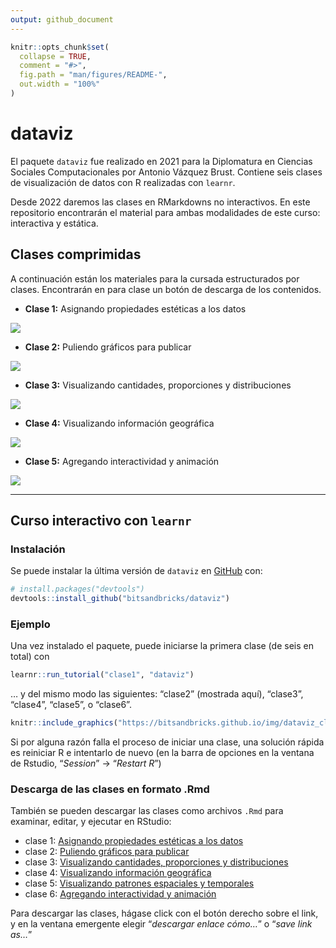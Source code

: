 ```yaml
---
output: github_document
---
```


<!-- README.md is generated from README.Rmd. Please edit that file -->

```r
knitr::opts_chunk$set(
  collapse = TRUE,
  comment = "#>",
  fig.path = "man/figures/README-",
  out.width = "100%"
)
```

# dataviz

<!-- badges: start -->
<!-- badges: end -->

El paquete `dataviz` fue realizado en 2021 para la Diplomatura en Ciencias Sociales Computacionales por Antonio Vázquez Brust. Contiene seis clases  de visualización de datos con R realizadas con `learnr`. 

Desde 2022 daremos las clases en RMarkdowns no interactivos. En este repositorio encontrarán el material para ambas modalidades de este curso: interactiva y estática. 


## Clases comprimidas

A continuación están los materiales para la cursada estructurados por clases. Encontrarán en para clase un botón de descarga de los contenidos.

* **Clase 1:** Asignando propiedades estéticas a los datos

[![](img/Download.png)](https://github.com/bitsandbricks/dataviz/raw/main/M2_Diplo_CSS/clase1/clase1.zip)

* **Clase 2:** Puliendo gráficos para publicar

[![](img/Download.png)](https://github.com/bitsandbricks/dataviz/raw/main/M2_Diplo_CSS/clase2/clase2.zip)

* **Clase 3:** Visualizando cantidades, proporciones y distribuciones

[![](img/Download.png)](https://github.com/bitsandbricks/dataviz/raw/main/M2_Diplo_CSS/clase3/clase3.zip)

* **Clase 4:** Visualizando información geográfica

[![](img/Download.png)](https://github.com/bitsandbricks/dataviz/raw/main/M2_Diplo_CSS/clase4/clase4.zip)

* **Clase 5:** Agregando interactividad y animación

[![](img/Download.png)](https://github.com/bitsandbricks/dataviz/raw/main/M2_Diplo_CSS/clase5/clase5.zip)

*** 

## Curso interactivo con `learnr`

### Instalación

Se puede instalar la última versión de `dataviz` en [GitHub](https://github.com/) con:

``` r
# install.packages("devtools")
devtools::install_github("bitsandbricks/dataviz")
```
### Ejemplo

Una vez instalado el paquete, puede iniciarse la primera clase (de seis en total) con

```r
learnr::run_tutorial("clase1", "dataviz")
```

... y del mismo modo las siguientes: "clase2" (mostrada aquí), "clase3", "clase4", "clase5", o "clase6".


```r
knitr::include_graphics("https://bitsandbricks.github.io/img/dataviz_clase_2.png")
```


Si por alguna razón falla el proceso de iniciar una clase, una solución rápida es reiniciar R e intentarlo de nuevo (en la barra de opciones en la ventana de Rstudio, "_Session_" -> "_Restart R_")


### Descarga de las clases en formato .Rmd

También se pueden descargar las clases como archivos `.Rmd` para examinar, editar, y ejecutar en RStudio:

* clase 1: [Asignando propiedades estéticas a los datos](https://raw.githubusercontent.com/bitsandbricks/dataviz/main/inst/tutorials/clase1/clase1.Rmd)
* clase 2: [Puliendo gráficos para publicar](https://raw.githubusercontent.com/bitsandbricks/dataviz/main/inst/tutorials/clase2/clase2.Rmd)
* clase 3: [Visualizando cantidades, proporciones y distribuciones](https://raw.githubusercontent.com/bitsandbricks/dataviz/main/inst/tutorials/clase3/clase3.Rmd)
* clase 4: [Visualizando información geográfica](https://raw.githubusercontent.com/bitsandbricks/dataviz/main/inst/tutorials/clase4/clase4.Rmd)
* clase 5: [Visualizando patrones espaciales y temporales](https://raw.githubusercontent.com/bitsandbricks/dataviz/main/inst/tutorials/clase5/clase5.Rmd)
* clase 6: [Agregando interactividad y animación](https://raw.githubusercontent.com/bitsandbricks/dataviz/main/inst/tutorials/clase6/clase6.Rmd)

Para descargar las clases, hágase click con el botón derecho sobre el link, y en la ventana emergente elegir "*descargar enlace cómo...*" o "*save link as...*" 
